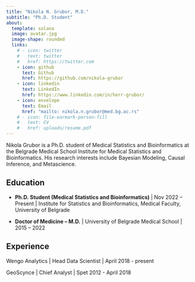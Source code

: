 ```yaml
---
title: "Nikola N. Grubor, M.D."
subtitle: "Ph.D. Student"
about:
  template: solana
  image: avatar.jpg
  image-shape: rounded
  links:
    # - icon: twitter
    #   text: twitter
    #   href: https://twitter.com
    - icon: github
      text: Github
      href: https://github.com/nikola-grubor
    - icon: linkedin
      text: LinkedIn
      href: https://www.linkedin.com/in/herr-grubor/
    - icon: envelope
      text: Email
      href: "mailto: nikola.n.grubor@med.bg.ac.rs"
    # - icon: file-earmark-person-fill
    #   text: CV
    #   href: uploads/resume.pdf
---
```


Nikola Grubor is a Ph.D. student of Medical Statistics and Bioinformatics at the Belgrade Medical School Institute for Medical Statistics and Bioinformatics. His research interests include Bayesian Modeling, Causal Inference, and Metascience.

## Education

- **Ph.D. Student (Medical Statistics and Bioinformatics)** | Nov 2022 -- Present |
Institute for Statistics and Bioinformatics, Medical Faculty, University of Belgrade

- **Doctor of Medicine -- M.D.** |
University of Belgrade Medical School | 2015 -- 2022

## Experience

Wengo Analytics | Head Data Scientist | April 2018 - present

GeoScynce | Chief Analyst | Spet 2012 - April 2018